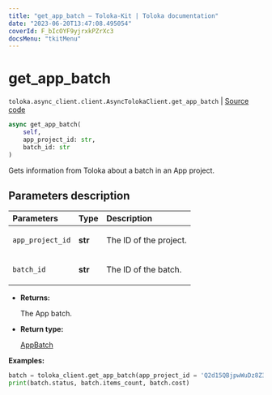 ```yaml
---
title: "get_app_batch — Toloka-Kit | Toloka documentation"
date: "2023-06-20T13:47:08.495054"
coverId: F_bIcOYF9yjrxkPZrXc3
docsMenu: "tkitMenu"
---
```


# get_app_batch

`toloka.async_client.client.AsyncTolokaClient.get_app_batch` | [Source code](https://github.com/Toloka/toloka-kit/blob/v1.2.0/src/async_client/client.py#L0)

```python
async get_app_batch(
    self,
    app_project_id: str,
    batch_id: str
)
```

Gets information from Toloka about a batch in an App project.

## Parameters description

| Parameters | Type | Description |
| :----------| :----| :-----------|
`app_project_id`|**str**|<p>The ID of the project.</p>
`batch_id`|**str**|<p>The ID of the batch.</p>

* **Returns:**

  The App batch.

* **Return type:**

  [AppBatch](/docs/toloka-kit/reference/toloka.client.app.AppBatch)

**Examples:**

```python
batch = toloka_client.get_app_batch(app_project_id = 'Q2d15QBjpwWuDz8Z321g', app_batch_id = '4Va2BBWKL88S4QyAgVje')
print(batch.status, batch.items_count, batch.cost)
```